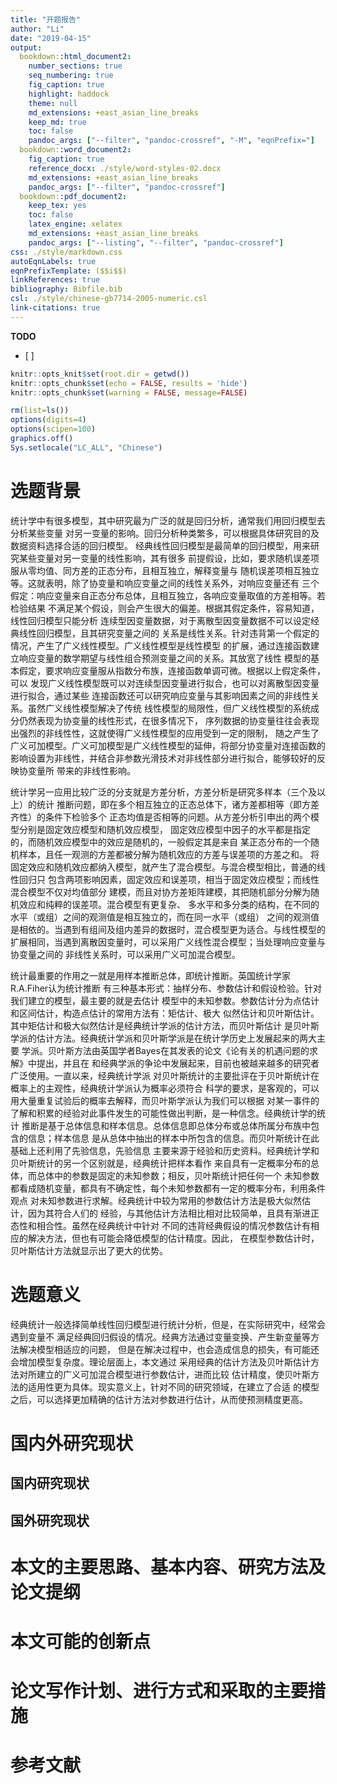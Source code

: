 ```yaml
---
title: "开题报告"
author: "Li"
date: "2019-04-15"
output:
  bookdown::html_document2:
    number_sections: true
    seq_numbering: true
    fig_caption: true
    highlight: haddock
    theme: null
    md_extensions: +east_asian_line_breaks
    keep_md: true
    toc: false
    pandoc_args: ["--filter", "pandoc-crossref", "-M", "eqnPrefix="]
  bookdown::word_document2:
    fig_caption: true
    reference_docx: ./style/word-styles-02.docx
    md_extensions: +east_asian_line_breaks
    pandoc_args: ["--filter", "pandoc-crossref"]
  bookdown::pdf_document2:
    keep_tex: yes
    toc: false
    latex_engine: xelatex
    md_extensions: +east_asian_line_breaks
    pandoc_args: ["--listing", "--filter", "pandoc-crossref"]
css: ./style/markdown.css
autoEqnLabels: true
eqnPrefixTemplate: ($$i$$)
linkReferences: true
bibliography: Bibfile.bib
csl: ./style/chinese-gb7714-2005-numeric.csl
link-citations: true
---
```


**TODO**

- [ ] 


```r
knitr::opts_knit$set(root.dir = getwd())
knitr::opts_chunk$set(echo = FALSE, results = 'hide')
knitr::opts_chunk$set(warning = FALSE, message=FALSE)
```

```r
rm(list=ls())
options(digits=4)
options(scipen=100)
graphics.off()
Sys.setlocale("LC_ALL", "Chinese")
```

# 选题背景

统计学中有很多模型，其中研究最为广泛的就是回归分析，通常我们用回归模型去分析某些变量
对另一变量的影响。回归分析种类繁多，可以根据具体研究目的及数据资料选择合适的回归模型。
经典线性回归模型是最简单的回归模型，用来研究某些变量对另一变量的线性影响，其有很多
前提假设，比如，要求随机误差项服从零均值、同方差的正态分布，且相互独立，解释变量与
随机误差项相互独立等。这就表明，除了协变量和响应变量之间的线性关系外，对响应变量还有
三个假定：响应变量来自正态分布总体，且相互独立，各响应变量取值的方差相等。若检验结果
不满足某个假设，则会产生很大的偏差。根据其假定条件，容易知道，线性回归模型只能分析
连续型因变量数据，对于离散型因变量数据不可以设定经典线性回归模型，且其研究变量之间的
关系是线性关系。针对违背第一个假定的情况，产生了广义线性模型。广义线性模型是线性模型
的扩展，通过连接函数建立响应变量的数学期望与线性组合预测变量之间的关系。其放宽了线性
模型的基本假定，要求响应变量服从指数分布族，连接函数单调可微。根据以上假定条件，可以
发现广义线性模型既可以对连续型因变量进行拟合，也可以对离散型因变量进行拟合，通过某些
连接函数还可以研究响应变量与其影响因素之间的非线性关系。虽然广义线性模型解决了传统
线性模型的局限性，但广义线性模型的系统成分仍然表现为协变量的线性形式，在很多情况下，
序列数据的协变量往往会表现出强烈的非线性性，这就使得广义线性模型的应用受到一定的限制，
随之产生了广义可加模型。广义可加模型是广义线性模型的延伸，将部分协变量对连接函数的
影响设置为非线性，并结合非参数光滑技术对非线性部分进行拟合，能够较好的反映协变量所
带来的非线性影响。

统计学另一应用比较广泛的分支就是方差分析，方差分析是研究多样本（三个及以上）的统计
推断问题，即在多个相互独立的正态总体下，诸方差都相等（即方差齐性）的条件下检验多个
正态均值是否相等的问题。从方差分析引申出的两个模型分别是固定效应模型和随机效应模型，
固定效应模型中因子的水平都是指定的，而随机效应模型中的效应是随机的，一般假定其是来自
某正态分布的一个随机样本，且任一观测的方差都被分解为随机效应的方差与误差项的方差之和。
将固定效应和随机效应都纳入模型，就产生了混合模型。与混合模型相比，普通的线性回归只
包含两项影响因素，固定效应和误差项，相当于固定效应模型；而线性混合模型不仅对均值部分
建模，而且对协方差矩阵建模，其把随机部分分解为随机效应和纯粹的误差项。混合模型有更复杂、
多水平和多分类的结构，在不同的水平（或组）之间的观测值是相互独立的，而在同一水平（或组）
之间的观测值是相依的。当遇到有组间及组内差异的数据时，混合模型更为适合。与线性模型的
扩展相同，当遇到离散因变量时，可以采用广义线性混合模型；当处理响应变量与协变量之间的
非线性关系时，可以采用广义可加混合模型。

统计最重要的作用之一就是用样本推断总体，即统计推断。英国统计学家R.A.Fiher认为统计推断
有三种基本形式：抽样分布、参数估计和假设检验。针对我们建立的模型，最主要的就是去估计
模型中的未知参数。参数估计分为点估计和区间估计，构造点估计的常用方法有：矩估计、极大
似然估计和贝叶斯估计。其中矩估计和极大似然估计是经典统计学派的估计方法，而贝叶斯估计
是贝叶斯学派的估计方法。经典统计学派和贝叶斯学派是在统计学历史上发展起来的两大主要
学派。贝叶斯方法由英国学者Bayes在其发表的论文《论有关的机遇问题的求解》中提出，并且在
和经典学派的争论中发展起来，目前也被越来越多的研究者广泛使用。一直以来，经典统计学派
对贝叶斯统计的主要批评在于贝叶斯统计在概率上的主观性，经典统计学派认为概率必须符合
科学的要求，是客观的，可以用大量重复试验后的概率去解释，而贝叶斯学派认为我们可以根据
对某一事件的了解和积累的经验对此事件发生的可能性做出判断，是一种信念。经典统计学的统计
推断是基于总体信息和样本信息。总体信息即总体分布或总体所属分布族中包含的信息；样本信息
是从总体中抽出的样本中所包含的信息。而贝叶斯统计在此基础上还利用了先验信息，先验信息
主要来源于经验和历史资料。经典统计学和贝叶斯统计的另一个区别就是，经典统计把样本看作
来自具有一定概率分布的总体，而总体中的参数是固定的未知参数；相反，贝叶斯统计把任何一个
未知参数都看成随机变量，都具有不确定性，每个未知参数都有一定的概率分布，利用条件观点
对未知参数进行求解。经典统计中较为常用的参数估计方法是极大似然估计，因为其符合人们的
经验，与其他估计方法相比相对比较简单，且具有渐进正态性和相合性。虽然在经典统计中针对
不同的违背经典假设的情况参数估计有相应的解决方法，但也有可能会降低模型的估计精度。因此，
在模型参数估计时，贝叶斯估计方法就显示出了更大的优势。

# 选题意义

经典统计一般选择简单线性回归模型进行统计分析，但是，在实际研究中，经常会遇到变量不
满足经典回归假设的情况。经典方法通过变量变换、产生新变量等方法解决模型相适应的问题，
但是在解决过程中，也会造成信息的损失，有可能还会增加模型复杂度。理论层面上，本文通过
采用经典的估计方法及贝叶斯估计方法对所建立的广义可加混合模型进行参数估计，进而比较
估计精度，使贝叶斯方法的适用性更为具体。现实意义上，针对不同的研究领域，在建立了合适
的模型之后，可以选择更加精确的估计方法对参数进行估计，从而使预测精度更高。

# 国内外研究现状

## 国内研究现状




## 国外研究现状





# 本文的主要思路、基本内容、研究方法及论文提纲






# 本文可能的创新点


# 论文写作计划、进行方式和采取的主要措施









# 参考文献
[//]: # (\bibliography{Bibfile})
